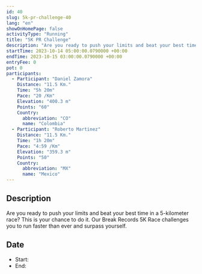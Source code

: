 ```yaml
---
id: 40
slug: 5k-pr-challenge-40
lang: "en"
showOnHomePage: false
activityType: "Running"
title: "5K PR Challenge"
description: "Are you ready to push your limits and beat your best time in a 5-kilometer race? This is your chance to do it. Our Break Records 5K Race challenges you to run faster than ever and surpass yourself."
startTime: 2023-10-14 05:00:00.0790000 +00:00
endTime: 2023-10-15 03:00:00.0790000 +00:00
entryFee: 0
pot: 0
participants:
  - Participant: "Daniel Zamora"
    Distance: "11.5 Km."
    Time: "5h 20m"
    Pace: "20 /Km"
    Elevation: "400.3 m"
    Points: "60"
    Country:
      abbreviation: "CO"
      name: "Colombia"
  - Participant: "Roberto Martinez"
    Distance: "11.5 Km."
    Time: "1h 20m"
    Pace: "4:59 /Km"
    Elevation: "359.3 m"
    Points: "50"
    Country:
      abbreviation: "MX"
      name: "Mexico"
---
```



## Description

Are you ready to push your limits and beat your best time in a 5-kilometer race? This is your chance to do it. Our Break Records 5K Race challenges you to run faster than ever and surpass yourself.

## Date

- Start: <LocalDate dateUtc={frontmatter.startTime} client:load />
- End: <LocalDate dateUtc={frontmatter.endTime} client:load />
